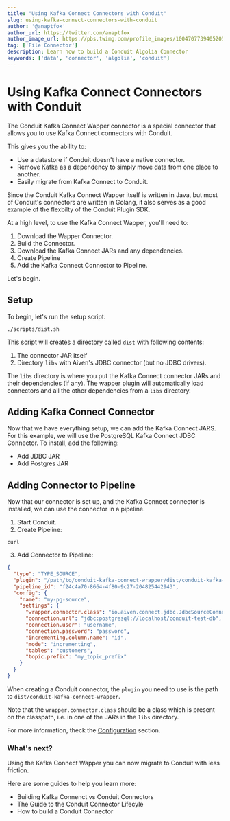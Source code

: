 ```yaml
---
title: "Using Kafka Connect Connectors with Conduit"
slug: using-kafka-connect-connectors-with-conduit
author: '@anaptfox'
author_url: https://twitter.com/anaptfox
author_image_url: https://pbs.twimg.com/profile_images/1004707739405205504/BpvzOr9X_400x400.jpg
tag: ['File Connector']
description: Learn how to build a Conduit Algolia Connector
keywords: ['data', 'connector', 'algolia', 'conduit']
---
```


# Using Kafka Connect Connectors with Conduit

The Conduit Kafka Connect Wapper connector is a special connector that allows you to use Kafka Connect connectors with Conduit. 

This gives you the ability to: 
- Use a datastore if Conduit doesn't have a native connector.
- Remove Kafka as a dependency to simply move data from one place to another.
- Easily migrate from Kafka Connect to Conduit.

Since the Conduit Kafka Connect Wapper itself is written in Java, but most of Conduit's connectors are written in Golang, it also serves as a good example of the flexbilty of the Conduit Plugin SDK.

At a high level, to use the Kafka Connect Wapper, you'll need to:

1. Download the Wapper Connector.
1. Build the Connector.
1. Download the Kafka Connect JARs and any dependencies.
1. Create Pipeline
1. Add the Kafka Connect Connector to Pipeline.

Let's begin.

<!--truncate-->

## Setup

To begin, let's run the setup script.

```
./scripts/dist.sh
```

This script will creates a directory called `dist` with following contents:

1. The connector JAR itself
1. Directory `libs` with Aiven's JDBC connector (but no JDBC drivers). 

The `libs` directory is where you put the Kafka Connect connector JARs and their dependencies (if any). The wapper plugin will automatically load connectors and all the other dependencies from a `libs` directory.

## Adding Kafka Connect Connector

Now that we have everything setup, we can add the Kafka Connect JARS. For this example, we will use the PostgreSQL Kafka Connect JDBC Connector. To install, add the following:

- Add JDBC JAR
- Add Postgres JAR


## Adding Connector to Pipeline

Now that our connector is set up, and the Kafka Connect connector is installed, we can use the connector in a pipeline.

1. Start Conduit.
2. Create Pipeline: 

```curl
curl 
```

3. Add Connector to Pipeline:

```json
{
  "type": "TYPE_SOURCE",
  "plugin": "/path/to/conduit-kafka-connect-wrapper/dist/conduit-kafka-connect-wrapper",
  "pipeline_id": "f24c4a70-8664-4f80-9c27-204825442943",
  "config": {
    "name": "my-pg-source",
    "settings": {
      "wrapper.connector.class": "io.aiven.connect.jdbc.JdbcSourceConnector",
      "connection.url": "jdbc:postgresql://localhost/conduit-test-db",
      "connection.user": "username",
      "connection.password": "password",
      "incrementing.column.name": "id",
      "mode": "incrementing",
      "tables": "customers",
      "topic.prefix": "my_topic_prefix"
    }
  }
}
```

When creating a Conduit connector, the `plugin` you need to use is the path to `dist/conduit-kafka-connect-wrapper`. 

Note that the `wrapper.connector.class` should be a class which is present on the classpath, i.e. in one of the JARs in
the `libs` directory. 

For more information, theck the [Configuration](#configuration) section.

### What's next? 

Using the Kafka Connect Wapper you can now migrate to Conduit with less friction. 

Here are some guides to help you learn more:

- Building Kafka Connenct vs Conduit Connectors
- The Guide to the Conduit Connector Lifecyle
- How to build a Conduit Connector

